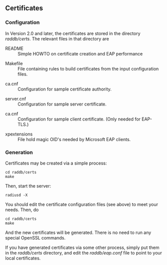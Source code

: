 ==Certificates==

===Configuration===

In Version 2.0 and later, the certificates are stored in the directory ''raddb/certs''.  The relevant files in that directory are

;README
:Simple HOWTO on certificate creation and EAP performance

;Makefile
:File containing rules to build certificates from the input configuration files.

;ca.cnf
:Configuration for sample certificate authority.

;server.cnf
:Configuration for sample server certificate.

;ca.cnf
:Configuration for sample client certificate.  (Only needed for EAP-TLS.)

;xpextensions
:File hold magic OID's needed by Microsoft EAP clients.

===Generation===

Certificates may be created via a simple process:

 cd raddb/certs
 make

Then, start the server:

 radiusd -X

You should edit the certificate configuration files (see above) to meet your needs.  Then, do

 cd raddb/certs
 make

And the new certificates will be generated.  There is no need to run any special OpenSSL commands.

If you have generated certificates via some other process, simply put them in the ''raddb/certs'' directory, and edit the ''raddb/eap.conf'' file to point to your local certificates.
